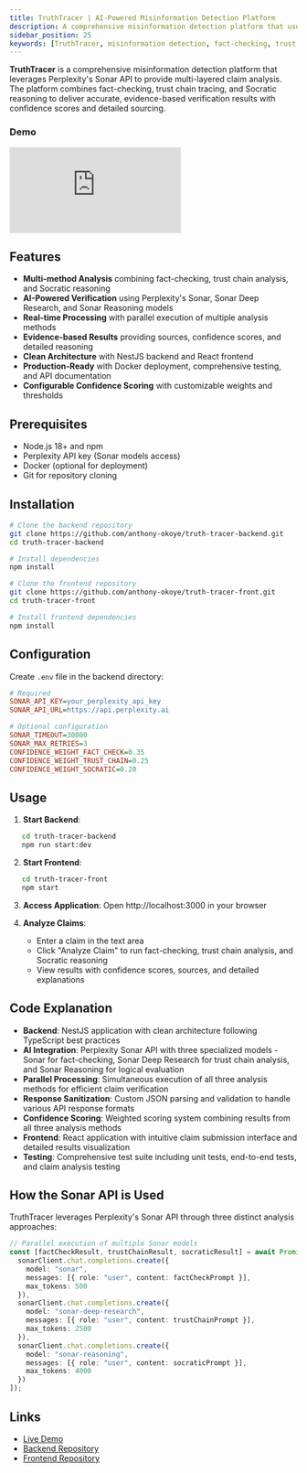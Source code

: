 ```yaml
---
title: TruthTracer | AI-Powered Misinformation Detection Platform
description: A comprehensive misinformation detection platform that uses Perplexity's Sonar API to analyze claims, trace trust chains, and provide Socratic reasoning for fact verification
sidebar_position: 25
keywords: [TruthTracer, misinformation detection, fact-checking, trust chain analysis, Socratic reasoning, Perplexity, Sonar API, NestJS, React]
---
```


**TruthTracer** is a comprehensive misinformation detection platform that leverages Perplexity's Sonar API to provide multi-layered claim analysis. The platform combines fact-checking, trust chain tracing, and Socratic reasoning to deliver accurate, evidence-based verification results with confidence scores and detailed sourcing.

### Demo

<iframe
  className="w-full aspect-video rounded-xl"
  src="https://www.youtube.com/embed/twXeyK5ajyE"
  title="YouTube video player"
  frameBorder="0"
  allow="accelerometer; autoplay; clipboard-write; encrypted-media; gyroscope; picture-in-picture"
  allowFullScreen
></iframe>

## Features

* **Multi-method Analysis** combining fact-checking, trust chain analysis, and Socratic reasoning
* **AI-Powered Verification** using Perplexity's Sonar, Sonar Deep Research, and Sonar Reasoning models
* **Real-time Processing** with parallel execution of multiple analysis methods
* **Evidence-based Results** providing sources, confidence scores, and detailed reasoning
* **Clean Architecture** with NestJS backend and React frontend
* **Production-Ready** with Docker deployment, comprehensive testing, and API documentation
* **Configurable Confidence Scoring** with customizable weights and thresholds

## Prerequisites

* Node.js 18+ and npm
* Perplexity API key (Sonar models access)
* Docker (optional for deployment)
* Git for repository cloning

## Installation

```bash
# Clone the backend repository
git clone https://github.com/anthony-okoye/truth-tracer-backend.git
cd truth-tracer-backend

# Install dependencies
npm install

# Clone the frontend repository
git clone https://github.com/anthony-okoye/truth-tracer-front.git
cd truth-tracer-front

# Install frontend dependencies
npm install
```

## Configuration

Create `.env` file in the backend directory:
```ini
# Required
SONAR_API_KEY=your_perplexity_api_key
SONAR_API_URL=https://api.perplexity.ai

# Optional configuration
SONAR_TIMEOUT=30000
SONAR_MAX_RETRIES=3
CONFIDENCE_WEIGHT_FACT_CHECK=0.35
CONFIDENCE_WEIGHT_TRUST_CHAIN=0.25
CONFIDENCE_WEIGHT_SOCRATIC=0.20
```

## Usage

1. **Start Backend**:
```bash
   cd truth-tracer-backend
   npm run start:dev
   ```

2. **Start Frontend**:
```bash
   cd truth-tracer-front
   npm start
   ```

3. **Access Application**: Open http://localhost:3000 in your browser

4. **Analyze Claims**:
   - Enter a claim in the text area
   - Click "Analyze Claim" to run fact-checking, trust chain analysis, and Socratic reasoning
   - View results with confidence scores, sources, and detailed explanations

## Code Explanation

* **Backend**: NestJS application with clean architecture following TypeScript best practices
* **AI Integration**: Perplexity Sonar API with three specialized models - Sonar for fact-checking, Sonar Deep Research for trust chain analysis, and Sonar Reasoning for logical evaluation
* **Parallel Processing**: Simultaneous execution of all three analysis methods for efficient claim verification
* **Response Sanitization**: Custom JSON parsing and validation to handle various API response formats
* **Confidence Scoring**: Weighted scoring system combining results from all three analysis methods
* **Frontend**: React application with intuitive claim submission interface and detailed results visualization
* **Testing**: Comprehensive test suite including unit tests, end-to-end tests, and claim analysis testing

## How the Sonar API is Used

TruthTracer leverages Perplexity's Sonar API through three distinct analysis approaches:

```typescript
// Parallel execution of multiple Sonar models
const [factCheckResult, trustChainResult, socraticResult] = await Promise.all([
  sonarClient.chat.completions.create({
    model: "sonar",
    messages: [{ role: "user", content: factCheckPrompt }],
    max_tokens: 500
  }),
  sonarClient.chat.completions.create({
    model: "sonar-deep-research", 
    messages: [{ role: "user", content: trustChainPrompt }],
    max_tokens: 2500
  }),
  sonarClient.chat.completions.create({
    model: "sonar-reasoning",
    messages: [{ role: "user", content: socraticPrompt }],
    max_tokens: 4000
  })
]);
```

## Links

- [Live Demo](https://truthtracer.netlify.app/)
- [Backend Repository](https://github.com/anthony-okoye/truth-tracer-backend)
- [Frontend Repository](https://github.com/anthony-okoye/truth-tracer-front)
